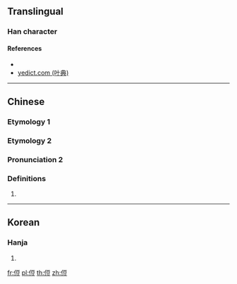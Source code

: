==Translingual==

===Han character===
{{Han char|rn=9|rad=人|as=07|sn=9|four=|canj=OMRT|ids=⿰亻豆}}

====References====
* {{Han ref|kx=0103.220|dkj=00649|dj=0219.030|hdz=10158.020|uh=4FB8|ud=20408}}
* [http://yedict.com/htm/4F/4FB8.htm yedict.com (叶典)]

----

==Chinese==

===Etymology 1===
{{zh-see|樹|v}}

===Etymology 2===

===Pronunciation 2===
{{zh-pron
|m=dōu
|c=
|ma=
|cat=
}}

===Definitions===
{{zh-hanzi}}

# {{zh-only used in|佔侸}}

----

==Korean==

===Hanja===
{{ko-hanja|hangeul=두|rv=du|mr=tu|y=twu}}

# {{defn|lang=ko|sort=人07}}

[[fr:侸]]
[[pl:侸]]
[[th:侸]]
[[zh:侸]]